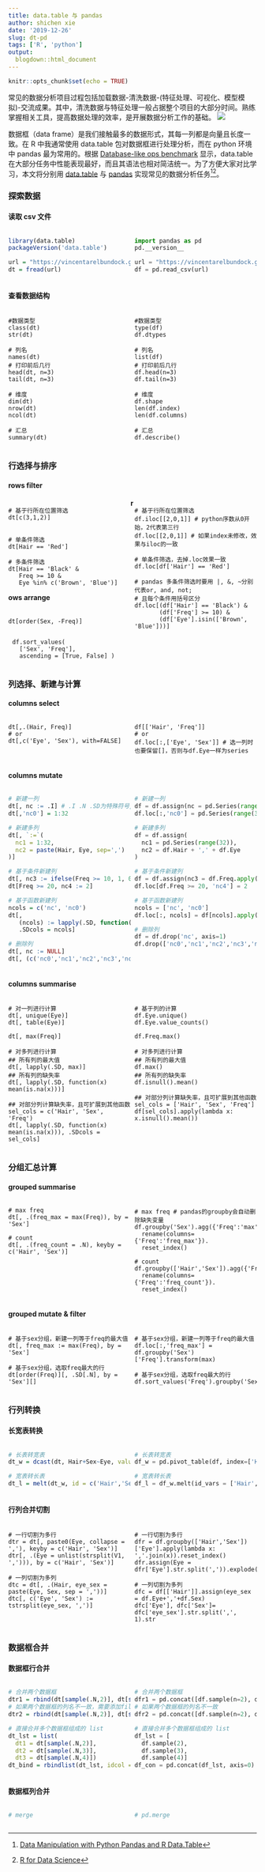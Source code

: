 ```yaml
---
title: data.table 与 pandas
author: shichen xie
date: '2019-12-26'
slug: dt-pd
tags: ['R', 'python']
output:
  blogdown::html_document
---
```


```r
knitr::opts_chunk$set(echo = TRUE)
```

常见的数据分析项目过程包括加载数据-清洗数据-(特征处理、可视化、模型模拟)-交流成果。其中，清洗数据与特征处理一般占据整个项目的大部分时间。熟练掌握相关工具，提高数据处理的效率，是开展数据分析工作的基础。
![](https://d33wubrfki0l68.cloudfront.net/571b056757d68e6df81a3e3853f54d3c76ad6efc/32d37/diagrams/data-science.png)

数据框（data frame）是我们接触最多的数据形式，其每一列都是向量且长度一致。在 R 中我通常使用 data.table 包对数据框进行处理分析，而在 python 环境中 pandas 最为常用的。根据 [Database-like ops benchmark](https://h2oai.github.io/db-benchmark/) 显示，data.table 在大部分任务中性能表现最好，而且其语法也相对简洁统一。为了方便大家对比学习，本文将分别用 [data.table](http://r-datatable.com) 与 [pandas](https://pandas.pydata.org/pandas-docs/stable/) 实现常见的数据分析任务[^1][^2]。

[^1]: [Data Manipulation with Python Pandas and R Data.Table](https://datascience-enthusiast.com/R/pandas_datatable.html)
[^2]: [R for Data Science](https://r4ds.had.co.nz/)

### 探索数据
#### 读取 csv 文件
<div class="row">
<div class='column-left'>
```r
library(data.table)
packageVersion('data.table')

url = "https://vincentarelbundock.github.io/Rdatasets/csv/datasets/HairEyeColor.csv"
dt = fread(url)
```
</div>
<div class='column-right'>
```python
import pandas as pd
pd.__version__

url = "https://vincentarelbundock.github.io/Rdatasets/csv/datasets/HairEyeColor.csv"
df = pd.read_csv(url)
```
</div>
</div>
#### 查看数据结构
<div class="row">
<div class='column-left'>
```
#数据类型
class(dt)
str(dt)

# 列名
names(dt)
# 打印前后几行
head(dt, n=3)
tail(dt, n=3)

# 维度
dim(dt)
nrow(dt)
ncol(dt)

# 汇总
summary(dt)
```
</div>
<div class='column-right'>
```
#数据类型
type(df)
df.dtypes

# 列名
list(df)
# 打印前后几行
df.head(n=3)
df.tail(n=3)

# 维度
df.shape
len(df.index)
len(df.columns)

# 汇总
df.describe()
```
</div>
</div>

### 行选择与排序
#### rows filter
<div class="row">
<div class='column-left'>
```
# 基于行所在位置筛选
dt[c(3,1,2)]


# 单条件筛选
dt[Hair == 'Red']

# 多条件筛选
dt[Hair == 'Black' & 
   Freq >= 10 & 
   Eye %in% c('Brown', 'Blue')]

```
</div>
<div class='column-right'>
```
# 基于行所在位置筛选
df.iloc[[2,0,1]] # python序数从0开始，2代表第三行
df.loc[[2,0,1]] # 如果index未修改，效果与iloc的一致

# 单条件筛选，去掉.loc效果一致
df.loc[df['Hair'] == 'Red'] 

# pandas 多条件筛选时要用 |, &, ~分别代表or, and, not; 
# 且每个条件用括号区分 
df.loc[(df['Hair'] == 'Black') & 
       (df['Freq'] >= 10) & 
       (df['Eye'].isin(['Brown', 'Blue']))]
```
</div>
<!-- https://pandas.pydata.org/pandas-docs/stable/user_guide/indexing.html#boolean-indexing -->
#### rows arrange
<div class="row">
<div class='column-left'>
```
dt[order(Sex, -Freq)]
```
</div>
<div class='column-right'>
```
df.sort_values(
  ['Sex', 'Freq'], 
  ascending = [True, False] )
```
</div>
</div>

### 列选择、新建与计算
#### columns select
<div class='row'>
<div class='column-left'>
```
dt[,.(Hair, Freq)]
# or 
dt[,c('Eye', 'Sex'), with=FALSE]
```
</div>
<div class='column-right'>
```
df[['Hair', 'Freq']]
# or 
df.loc[:,['Eye', 'Sex']] # 选一列时也要保留[]，否则与df.Eye一样为series
```
</div>
</div>

#### columns mutate
<div class="row">
<div class='column-left'>
```r
# 新建一列
dt[, nc := .I] # .I .N .SD为特殊符号,查看帮助?`.I`
dt[,'nc0'] = 1:32

# 新建多列
dt[, `:=`(
  nc1 = 1:32,
  nc2 = paste(Hair, Eye, sep=',')
)]

# 基于条件新建列
dt[, nc3 := ifelse(Freq >= 10, 1, 0)]
dt[Freq >= 20, nc4 := 2]

# 基于函数新建列
ncols = c('nc', 'nc0') 
dt[, 
   (ncols) := lapply(.SD, function(x) x^0.5 + 1), 
   .SDcols = ncols]

# 删除列
dt[, nc := NULL]
dt[, (c('nc0','nc1','nc2','nc3','nc4')) := NULL]
```
</div>
<div class='column-right'>
```python
# 新建一列
df = df.assign(nc = pd.Series(range(32)))
df.loc[:,'nc0'] = pd.Series(range(32), index=df.index)

# 新建多列
df = df.assign(
  nc1 = pd.Series(range(32)),
  nc2 = df.Hair + ',' + df.Eye
)

# 基于条件新建列
df = df.assign(nc3 = df.Freq.apply(lambda x: 1 if x >= 10 else 0))
df.loc[df.Freq >= 20, 'nc4'] = 2

# 基于函数新建列
ncols = ['nc', 'nc0']
df.loc[:, ncols] = df[ncols].apply(lambda x: x**0.5 + 1)

# 删除列
df = df.drop('nc', axis=1)
df.drop(['nc0','nc1','nc2','nc3','nc4'], axis=1, inplace=True)
```
</div>
</div>

#### columns summarise
<div class="row">
<div class='column-left'>
```
# 对一列进行计算
dt[, unique(Eye)]
dt[, table(Eye)]

dt[, max(Freq)]

# 对多列进行计算
## 所有列的最大值
dt[, lapply(.SD, max)] 
## 所有列的缺失率
dt[, lapply(.SD, function(x) mean(is.na(x)))] 

## 对部分列计算缺失率，且可扩展到其他函数
sel_cols = c('Hair', 'Sex', 'Freq')
dt[, lapply(.SD, function(x) mean(is.na(x))), .SDcols = sel_cols]
```
</div>
<div class='column-right'>
```
# 基于列的计算
df.Eye.unique()
df.Eye.value_counts()

df.Freq.max()

# 对多列进行计算
## 所有列的最大值
df.max() 
## 所有列的缺失率 
df.isnull().mean() 

## 对部分列计算缺失率，且可扩展到其他函数
sel_cols = ['Hair', 'Sex', 'Freq']
df[sel_cols].apply(lambda x: x.isnull().mean())
```
</div>
</div>


### 分组汇总计算
#### grouped summarise
<div class="row">
<div class='column-left'>
```
# max freq
dt[, .(freq_max = max(Freq)), by = 'Sex']

# count
dt[, .(freq_count = .N), keyby = c('Hair', 'Sex')]
```
</div>
<div class='column-right'>
```
# max freq # pandas的groupby会自动删除缺失变量
df.groupby('Sex').agg({'Freq':'max'}).
  rename(columns={'Freq':'freq_max'}).
  reset_index()

# count
df.groupby(['Hair','Sex']).agg({'Freq':'count'}).
  rename(columns={'Freq':'freq_count'}).
  reset_index()
```
</div>
</div>
#### grouped mutate & filter
<div class="row">
<div class='column-left'>
```
# 基于sex分组，新建一列等于freq的最大值
dt[, freq_max := max(Freq), by = 'Sex']

# 基于sex分组，选取freq最大的行
dt[order(Freq)][, .SD[.N], by = 'Sex'][]
```
</div>
<div class='column-right'>
```
# 基于sex分组，新建一列等于freq的最大值
df.loc[:,'freq_max'] = df.groupby('Sex')['Freq'].transform(max)

# 基于sex分组，选取freq最大的行
df.sort_values('Freq').groupby('Sex').tail(1)
```
</div>
</div>

### 行列转换
#### 长宽表转换
<div class="row">
<div class='column-left'>
```r
# 长表转宽表
dt_w = dcast(dt, Hair+Sex~Eye, value.var = 'Freq', fun.aggregate = sum)

# 宽表转长表
dt_l = melt(dt_w, id = c('Hair','Sex'), variable.name = 'Eye', value.name = 'Freq')
```
</div>
<div class='column-right'>
```python
# 长表转宽表
df_w = pd.pivot_table(df, index=['Hair','Sex'], columns='Eye', values='Freq', aggfunc = sum).reset_index()

# 宽表转长表
df_l = df_w.melt(id_vars = ['Hair','Sex'], var_name='Freq')
```
</div>
</div>
#### 行列合并切割
<div class="row">
<div class='column-left'>
```
# 一行切割为多行
dtr = dt[, paste0(Eye, collapse = ','), keyby = c('Hair', 'Sex')]
dtr[, .(Eye = unlist(strsplit(V1, ','))), by = c('Hair', 'Sex')]

# 一列切割为多列
dtc = dt[, .(Hair, eye_sex = paste(Eye, Sex, sep = ','))]
dtc[, c('Eye', 'Sex') := tstrsplit(eye_sex, ',')]
```
</div>
<div class='column-right'>
```
# 一行切割为多行
dfr = df.groupby(['Hair','Sex'])['Eye'].apply(lambda x: ','.join(x)).reset_index()
dfr.assign(Eye = dfr['Eye'].str.split(',')).explode('Eye')

# 一列切割为多列
dfc = df[['Hair']].assign(eye_sex = df.Eye+','+df.Sex)
dfc['Eye'], dfc['Sex']= dfc['eye_sex'].str.split(',', 1).str
```
</div>
</div>

### 数据框合并
#### 数据框行合并
<div class="row">
<div class='column-left'>
```r
# 合并两个数据框
dtr1 = rbind(dt[sample(.N,2)], dt[sample(.N,3)])
# 如果两个数据框的列名不一致，需要添加fill为TRUE
dtr2 = rbind(dt[sample(.N,2)], dt[sample(.N,3), .(Hair)], fill=TRUE)

# 直接合并多个数据框组成的 list
dt_lst = list(
  dt1 = dt[sample(.N,2)], 
  dt2 = dt[sample(.N,3)], 
  dt3 = dt[sample(.N,4)])
dt_bind = rbindlist(dt_lst, idcol = 'dt')
```
</div>
<div class='column-right'>
```python
# 合并两个数据框
dfr1 = pd.concat([df.sample(n=2), df.sample(n=3)])
# 如果两个数据框的列名不一致
dfr2 = pd.concat([df.sample(n=2), df.sample(n=3)[['Hair']]], sort=False)

# 直接合并多个数据框组成的 list
df_lst = [
  df.sample(2), 
  df.sample(3), 
  df.sample(4)]
df_con = pd.concat(df_lst, axis=0)
```
</div>
</div>


#### 数据框列合并
<div class="row">
<div class='column-left'>
```r
# merge
```
</div>
<div class='column-right'>
```python
# pd.merge
```
</div>
</div>


<!-- # https://stackoverflow.com/questions/31753897/2-column-section-in-r-markdown -->
<style>
.column-left{
  float: left;
  width: 49.2%;
  text-align: left;
}
<!-- .column-center{ -->
<!--   display: inline-block; -->
<!--   width: 33%; -->
<!--   text-align: center; -->
<!-- } -->
.column-right{
  float: right;
  width: 49.2%;
  text-align: left;
}
.row:after { content: ""; display: table; clear: both; }
</style>

<style>
  .col2 {
    columns: 2 200px;         /* number of columns and width in pixels*/
    -webkit-columns: 2 200px; /* chrome, safari */
    -moz-columns: 2 200px;    /* firefox */
  }
  .col3 {
    columns: 3 100px;
    -webkit-columns: 3 100px;
    -moz-columns: 3 100px;
  }
</style>
